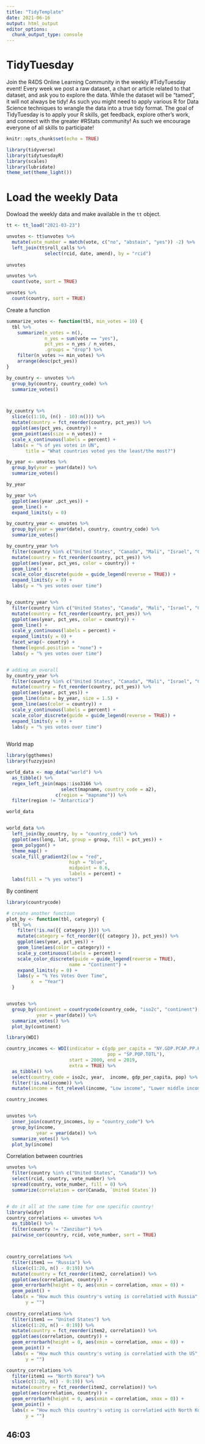 ```yaml
---
title: "TidyTemplate"
date: 2021-06-16
output: html_output
editor_options: 
  chunk_output_type: console
---
```


# TidyTuesday

Join the R4DS Online Learning Community in the weekly #TidyTuesday event!
Every week we post a raw dataset, a chart or article related to that dataset, and ask you to explore the data.
While the dataset will be “tamed”, it will not always be tidy! As such you might need to apply various R for Data Science techniques to wrangle the data into a true tidy format.
The goal of TidyTuesday is to apply your R skills, get feedback, explore other’s work, and connect with the greater #RStats community!
As such we encourage everyone of all skills to participate!

```r

knitr::opts_chunk$set(echo = TRUE)

library(tidyverse)
library(tidytuesdayR)
library(scales)
library(lubridate)
theme_set(theme_light())
```

# Load the weekly Data

Dowload the weekly data and make available in the `tt` object.

```r

tt <- tt_load("2021-03-23")

unvotes <- tt$unvotes %>% 
  mutate(vote_number = match(vote, c("no", "abstain", "yes")) -2) %>% 
  left_join(tt$roll_calls %>% 
              select(rcid, date, amend), by = "rcid")
  
unvotes

unvotes %>% 
  count(vote, sort = TRUE) 

unvotes %>% 
  count(country, sort = TRUE)
```


Create a function
```r
summarize_votes <- function(tbl, min_votes = 10) {
  tbl %>% 
    summarize(n_votes = n(),
              n_yes = sum(vote == "yes"),
              pct_yes = n_yes / n_votes,
              .groups = "drop") %>% 
    filter(n_votes >= min_votes) %>% 
    arrange(desc(pct_yes))
}
```


```r
by_country <- unvotes %>% 
  group_by(country, country_code) %>% 
  summarize_votes()



by_country %>% 
  slice(c(1:10, (n() - 10):n())) %>% 
  mutate(country = fct_reorder(country, pct_yes)) %>%
  ggplot(aes(pct_yes, country)) +
  geom_point(aes(size = n_votes)) +
  scale_x_continuous(labels = percent) + 
  labs(x = "% of yes votes in UN",
       title = "What countries voted yes the least/the most?")
```


```r
by_year <- unvotes %>% 
  group_by(year = year(date)) %>% 
  summarize_votes()

by_year

by_year %>% 
  ggplot(aes(year ,pct_yes)) + 
  geom_line() +
  expand_limits(y = 0)

by_country_year <- unvotes %>% 
  group_by(year = year(date), country, country_code) %>% 
  summarize_votes()

by_country_year %>% 
  filter(country %in% c("United States", "Canada", "Mali", "Israel", "Germany", "France")) %>% 
  mutate(country = fct_reorder(country, pct_yes)) %>% 
  ggplot(aes(year, pct_yes, color = country)) + 
  geom_line() + 
  scale_color_discrete(guide = guide_legend(reverse = TRUE)) +
  expand_limits(y = 0) +
  labs(y = "% yes votes over time")


by_country_year %>% 
  filter(country %in% c("United States", "Canada", "Mali", "Israel", "Germany", "France")) %>% 
  mutate(country = fct_reorder(country, pct_yes)) %>% 
  ggplot(aes(year, pct_yes, color = country)) + 
  geom_line() + 
  scale_y_continuous(labels = percent) +
  expand_limits(y = 0) +
  facet_wrap(~ country) +
  theme(legend.position = "none") +
  labs(y = "% yes votes over time")


# adding an overall
by_country_year %>%
  filter(country %in% c("United States", "Canada", "Mali", "Israel", "Germany", "France")) %>% 
  mutate(country = fct_reorder(country, pct_yes)) %>% 
  ggplot(aes(year, pct_yes)) +
  geom_line(data = by_year, size = 1.5) +
  geom_line(aes(color = country)) +
  scale_y_continuous(labels = percent) +
  scale_color_discrete(guide = guide_legend(reverse = TRUE)) +
  expand_limits(y = 0) +
  labs(y = "% yes votes over time")
  
```


World map

```r
library(ggthemes)
library(fuzzyjoin)

world_data <- map_data("world") %>% 
  as_tibble() %>% 
  regex_left_join(maps::iso3166 %>% 
                    select(mapname, country_code = a2), 
                  c(region = "mapname")) %>% 
  filter(region != "Antarctica")

world_data


world_data %>% 
  left_join(by_country, by = "country_code") %>% 
  ggplot(aes(long, lat, group = group, fill = pct_yes)) +
  geom_polygon() +
  theme_map() + 
  scale_fill_gradient2(low = "red",
                       high = "blue",
                       midpoint = 0.6,
                       labels = percent) +
  labs(fill = "% yes votes")
```


By continent

```r
library(countrycode)

# create another function
plot_by <- function(tbl, category) {
  tbl %>% 
    filter(!is.na({{ category }})) %>% 
    mutate(category = fct_reorder({{ category }}, pct_yes)) %>% 
    ggplot(aes(year, pct_yes)) +
    geom_line(aes(color = category)) +
    scale_y_continuous(labels = percent) +
    scale_color_discrete(guide = guide_legend(reverse = TRUE),
                       name = "Continent") +
    expand_limits(y = 0) +
    labs(y = "% Yes Votes Over Time",
         x  = "Year")
  }


unvotes %>% 
  group_by(continent = countrycode(country_code, "iso2c", "continent"),
           year = year(date)) %>% 
  summarize_votes() %>% 
  plot_by(continent)


```


```r
library(WDI)

country_incomes <- WDI(indicator = c(gdp_per_capita = "NY.GDP.PCAP.PP.KD",
                                     pop = "SP.POP.TOTL"), 
                       start = 2000, end = 2019,
                       extra = TRUE) %>% 
  as_tibble() %>% 
  select(country_code = iso2c, year,  income, gdp_per_capita, pop) %>% 
  filter(!is.na(income)) %>% 
  mutate(income = fct_relevel(income, "Low income", "Lower middle income", "Upper middle income"))

country_incomes


unvotes %>% 
  inner_join(country_incomes, by = "country_code") %>% 
  group_by(income,
           year = year(date)) %>% 
  summarize_votes() %>% 
  plot_by(income)

```


Correlation between countries

```r
unvotes %>% 
  filter(country %in% c("United States", "Canada")) %>% 
  select(rcid, country, vote_number) %>% 
  spread(country, vote_number, fill = 0) %>% 
  summarize(correlation = cor(Canada, `United States`))


# do it all at the same time for one specific country!
library(widyr)
country_correlations <- unvotes %>% 
  as_tibble() %>% 
  filter(country != "Zanzibar") %>% 
  pairwise_cor(country, rcid, vote_number, sort = TRUE) 



country_correlations %>% 
  filter(item1 == "Russia") %>%                                        # choose whatever country you like!
  slice(c(1:20, n() - 0:19)) %>% 
  mutate(country = fct_reorder(item2, correlation)) %>% 
  ggplot(aes(correlation, country)) + 
  geom_errorbarh(height = 0, aes(xmin = correlation, xmax = 0)) +
  geom_point() +
  labs(x = "How much this country's voting is correlatied with Russia",
       y = "")
  
country_correlations %>% 
  filter(item1 == "United States") %>%                                        # choose whatever country you like!
  slice(c(1:20, n() - 0:19)) %>% 
  mutate(country = fct_reorder(item2, correlation)) %>% 
  ggplot(aes(correlation, country)) + 
  geom_errorbarh(height = 0, aes(xmin = correlation, xmax = 0)) +
  geom_point() +
  labs(x = "How much this country's voting is correlatied with the US",
       y = "")

country_correlations %>% 
  filter(item1 == "North Korea") %>%                                        # choose whatever country you like!
  slice(c(1:20, n() - 0:19)) %>% 
  mutate(country = fct_reorder(item2, correlation)) %>% 
  ggplot(aes(correlation, country)) + 
  geom_errorbarh(height = 0, aes(xmin = correlation, xmax = 0)) +
  geom_point() +
  labs(x = "How much this country's voting is correlatied with North Korea",
       y = "")
```


## 46:03







































